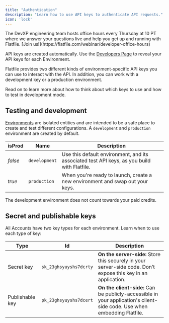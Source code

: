 ```yaml
---
title: "Authentication"
description: "Learn how to use API keys to authenticate API requests."
icon: 'lock'
---
```


<Tip>
  The DevXP engineering team hosts office hours every Thursday at 10 PT where we answer 
  your questions live and help you get up and running with Flatfile.
  [Join us!](https://flatfile.com/webinar/developer-office-hours)
</Tip>

<Info>API keys are created automatically. Use the [Developers Page](https://platform.flatfile.com/developers) to reveal your API keys for each Environment.</Info>

Flatfile provides two different kinds of environment-specific API keys you can use to interact with the API. In addition, you can work with a development key or a production environment.

Read on to learn more about how to think about which keys to use and how to test in development mode.


## Testing and development

<Tooltip tip="Learn more about Environments">[Environments](../developer-tools/environment)</Tooltip> are isolated entities and are intended to be a safe place to create and test different configurations. 
A `development` and `production` environment are created by default.

| isProd | Name | Description |
| --- | --- | --- |
| *false* | `development` | Use this default environment, and its associated test API keys, as you build with Flatfile. |
| *true* | `production` | When you're ready to launch, create a new environment and swap out your keys. |

<Note>The development environment does not count towards your paid credits.</Note>

## Secret and publishable keys

All Accounts have two key types for each environment. Learn when to use each type of key:

| Type | Id | Description |
| --- | --- | --- |
| Secret key | `sk_23ghsyuyshs7dcrty` | **On the server-side:** Store this securely in your server-side code. Don’t expose this key in an application. |
| Publishable key | `pk_23ghsyuyshs7dcert` | **On the client-side:** Can be publicly-accessible in your application's client-side code. Use when embedding Flatfile. |
